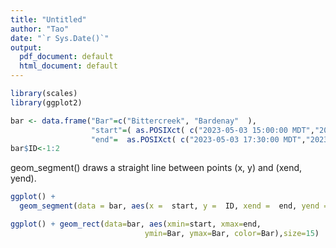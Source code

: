```yaml
---
title: "Untitled"
author: "Tao"
date: "`r Sys.Date()`"
output:
  pdf_document: default
  html_document: default
---
```


```r
library(scales)
library(ggplot2)
```

```r
bar <- data.frame("Bar"=c("Bittercreek", "Bardenay"  ), 
                  "start"=( as.POSIXct( c("2023-05-03 15:00:00 MDT","2023-05-03 16:00:00 MDT"   )    )       ),
                  "end"=  as.POSIXct( c("2023-05-03 17:30:00 MDT","2023-05-03 18:00:00 MDT" )    )        )
bar$ID<-1:2
```

geom_segment() draws a straight line between points (x, y) and (xend, yend).
```r
ggplot() +
  geom_segment(data = bar, aes(x =  start, y =  ID, xend =  end, yend = ID , col= Bar), size = 4) + labs(x = "Time", y="")

ggplot() + geom_rect(data=bar, aes(xmin=start, xmax=end,
                              ymin=Bar, ymax=Bar, color=Bar),size=15)
```

